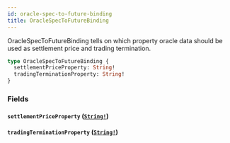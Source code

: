 ```yaml
---
id: oracle-spec-to-future-binding
title: OracleSpecToFutureBinding
---
```


OracleSpecToFutureBinding tells on which property oracle data should be
used as settlement price and trading termination.

```graphql
type OracleSpecToFutureBinding {
  settlementPriceProperty: String!
  tradingTerminationProperty: String!
}
```

### Fields

#### `settlementPriceProperty` ([`String!`](/docs/graphql/scalars/string))

#### `tradingTerminationProperty` ([`String!`](/docs/graphql/scalars/string))

